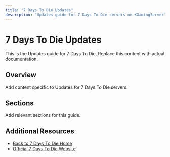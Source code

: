 ```yaml
---
title: "7 Days To Die Updates"
description: "Updates guide for 7 Days To Die servers on XGamingServer"
---
```


# 7 Days To Die Updates

This is the Updates guide for 7 Days To Die. Replace this content with actual documentation.

## Overview

Add content specific to Updates for 7 Days To Die servers.

## Sections

Add relevant sections for this guide.

## Additional Resources

- [Back to 7 Days To Die Home](./index)
- [Official 7 Days To Die Website](https://example.com)
